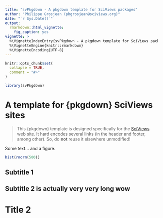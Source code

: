```yaml
---
title: "svPkgdown - A pkgdown template for SciViews packages"
author: "Philippe Grosjean (phgrosjean@sciviews.org)"
date: "`r Sys.Date()`"
output:
  rmarkdown::html_vignette:
    fig_caption: yes
vignette: >
  %\VignetteIndexEntry{svPkgdown - A pkgdown template for SciViews packages}
  %\VignetteEngine{knitr::rmarkdown}
  %\VignetteEncoding{UTF-8}
---
```


```r
knitr::opts_chunk$set(
  collapse = TRUE,
  comment = "#>"
)
```

```r
library(svPkgdown)
```

# A template for {pkgdown} SciViews sites

> This {pkgdown} template is designed specifically for the [SciViews](https://www.sciviews.org) web site. It hard encodes several links (in the header and footer, among other). So, do **not** reuse it elsewhere unmodified!

Some text... and a figure.

```r
hist(rnorm(500))
```


## Subtitle 1

## Subtitle 2 is actually very very long wow

# Title 2

